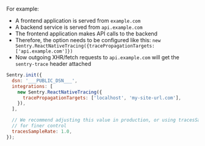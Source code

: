 For example:

- A frontend application is served from `example.com`
- A backend service is served from `api.example.com`
- The frontend application makes API calls to the backend
- Therefore, the option needs to be configured like this: `new Sentry.ReactNativeTracing({tracePropagationTargets: ['api.example.com']})`
- Now outgoing XHR/fetch requests to `api.example.com` will get the `sentry-trace` header attached

```javascript
Sentry.init({
  dsn: '___PUBLIC_DSN___',
  integrations: [
    new Sentry.ReactNativeTracing({
      tracePropagationTargets: ['localhost', 'my-site-url.com'],
    }),
  ],

  // We recommend adjusting this value in production, or using tracesSampler
  // for finer control
  tracesSampleRate: 1.0,
});
```
